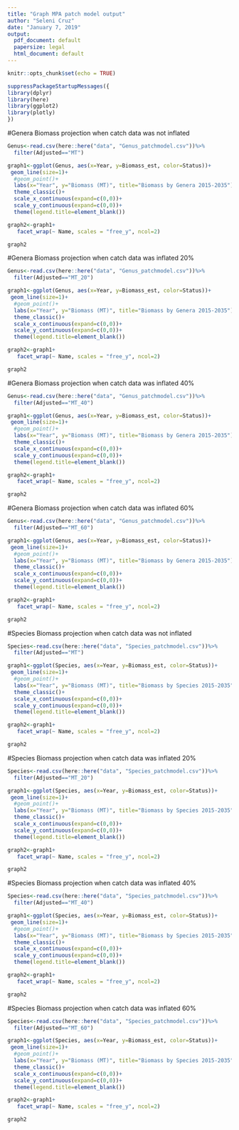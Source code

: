 ```yaml
---
title: "Graph MPA patch model output"
author: "Seleni Cruz"
date: "January 7, 2019"
output:
  pdf_document: default
  papersize: legal
  html_document: default
---
```


```r
knitr::opts_chunk$set(echo = TRUE)
```

```r
suppressPackageStartupMessages({
library(dplyr)
library(here)
library(ggplot2)
library(plotly)
})
```


#Genera Biomass projection when catch data was not inflated

```r
Genus<-read.csv(here::here("data", "Genus_patchmodel.csv"))%>%
  filter(Adjusted=="MT")

graph1<-ggplot(Genus, aes(x=Year, y=Biomass_est, color=Status))+
 geom_line(size=1)+
  #geom_point()+
  labs(x="Year", y="Biomass (MT)", title="Biomass by Genera 2015-2035")+
  theme_classic()+
  scale_x_continuous(expand=c(0,0))+
  scale_y_continuous(expand=c(0,0))+
  theme(legend.title=element_blank())

graph2<-graph1+
   facet_wrap(~ Name, scales = "free_y", ncol=2)

```

```r
graph2
```

#Genera Biomass projection when catch data was inflated 20%
```r
Genus<-read.csv(here::here("data", "Genus_patchmodel.csv"))%>%
  filter(Adjusted=="MT_20")

graph1<-ggplot(Genus, aes(x=Year, y=Biomass_est, color=Status))+
 geom_line(size=1)+
  #geom_point()+
  labs(x="Year", y="Biomass (MT)", title="Biomass by Genera 2015-2035")+
  theme_classic()+
  scale_x_continuous(expand=c(0,0))+
  scale_y_continuous(expand=c(0,0))+
  theme(legend.title=element_blank())

graph2<-graph1+
   facet_wrap(~ Name, scales = "free_y", ncol=2)

```

```r
graph2
```

#Genera Biomass projection when catch data was inflated 40%

```r
Genus<-read.csv(here::here("data", "Genus_patchmodel.csv"))%>%
  filter(Adjusted=="MT_40")

graph1<-ggplot(Genus, aes(x=Year, y=Biomass_est, color=Status))+
 geom_line(size=1)+
  #geom_point()+
  labs(x="Year", y="Biomass (MT)", title="Biomass by Genera 2015-2035")+
  theme_classic()+
  scale_x_continuous(expand=c(0,0))+
  scale_y_continuous(expand=c(0,0))+
  theme(legend.title=element_blank())

graph2<-graph1+
   facet_wrap(~ Name, scales = "free_y", ncol=2)

```

```r
graph2
```

#Genera Biomass projection when catch data was inflated 60%

```r
Genus<-read.csv(here::here("data", "Genus_patchmodel.csv"))%>%
  filter(Adjusted=="MT_60")

graph1<-ggplot(Genus, aes(x=Year, y=Biomass_est, color=Status))+
 geom_line(size=1)+
  #geom_point()+
  labs(x="Year", y="Biomass (MT)", title="Biomass by Genera 2015-2035")+
  theme_classic()+
  scale_x_continuous(expand=c(0,0))+
  scale_y_continuous(expand=c(0,0))+
  theme(legend.title=element_blank())

graph2<-graph1+
   facet_wrap(~ Name, scales = "free_y", ncol=2)

```

```r
graph2
```

#Species Biomass projection when catch data was not inflated

```r
Species<-read.csv(here::here("data", "Species_patchmodel.csv"))%>%
  filter(Adjusted=="MT")

graph1<-ggplot(Species, aes(x=Year, y=Biomass_est, color=Status))+
 geom_line(size=1)+
  #geom_point()+
  labs(x="Year", y="Biomass (MT)", title="Biomass by Species 2015-2035")+
  theme_classic()+
  scale_x_continuous(expand=c(0,0))+
  scale_y_continuous(expand=c(0,0))+
  theme(legend.title=element_blank())

graph2<-graph1+
   facet_wrap(~ Name, scales = "free_y", ncol=2)

```

```r
graph2
```

#Species Biomass projection when catch data was inflated 20%

```r
Species<-read.csv(here::here("data", "Species_patchmodel.csv"))%>%
  filter(Adjusted=="MT_20")

graph1<-ggplot(Species, aes(x=Year, y=Biomass_est, color=Status))+
 geom_line(size=1)+
  #geom_point()+
  labs(x="Year", y="Biomass (MT)", title="Biomass by Species 2015-2035")+
  theme_classic()+
  scale_x_continuous(expand=c(0,0))+
  scale_y_continuous(expand=c(0,0))+
  theme(legend.title=element_blank())

graph2<-graph1+
   facet_wrap(~ Name, scales = "free_y", ncol=2)

```

```r
graph2
```

#Species Biomass projection when catch data was inflated 40%

```r
Species<-read.csv(here::here("data", "Species_patchmodel.csv"))%>%
  filter(Adjusted=="MT_40")

graph1<-ggplot(Species, aes(x=Year, y=Biomass_est, color=Status))+
 geom_line(size=1)+
  #geom_point()+
  labs(x="Year", y="Biomass (MT)", title="Biomass by Species 2015-2035")+
  theme_classic()+
  scale_x_continuous(expand=c(0,0))+
  scale_y_continuous(expand=c(0,0))+
  theme(legend.title=element_blank())

graph2<-graph1+
   facet_wrap(~ Name, scales = "free_y", ncol=2)

```

```r
graph2
```

#Species Biomass projection when catch data was inflated 60%

```r
Species<-read.csv(here::here("data", "Species_patchmodel.csv"))%>%
  filter(Adjusted=="MT_60")

graph1<-ggplot(Species, aes(x=Year, y=Biomass_est, color=Status))+
 geom_line(size=1)+
  #geom_point()+
  labs(x="Year", y="Biomass (MT)", title="Biomass by Species 2015-2035")+
  theme_classic()+
  scale_x_continuous(expand=c(0,0))+
  scale_y_continuous(expand=c(0,0))+
  theme(legend.title=element_blank())

graph2<-graph1+
   facet_wrap(~ Name, scales = "free_y", ncol=2)

```

```r
graph2
```




